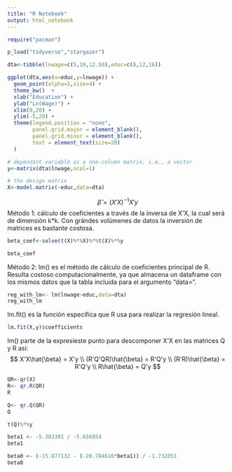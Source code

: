 ```yaml
---
title: "R Notebook"
output: html_notebook
---
```



```r
require("pacman")

p_load("tidyverse","stargazer")
```
```r
dta<-tibble(lnwage=c(5,10,12.50),educ=c(8,12,16))
```
```r
ggplot(dta,aes(x=educ,y=lnwage)) +
  geom_point(alpha=1,size=4) +
  theme_bw()  +
  xlab("Education") +
  ylab("Ln(Wage)") +
  xlim(0,20) +
  ylim(-5,20) +
  theme(legend.position = "none",
        panel.grid.major = element_blank(),
        panel.grid.minor = element_blank(),
        text = element_text(size=20)
  )
```
```r
# dependant variable as a one-column matrix, i.e., a vector
y<-matrix(dta$lnwage,ncol=1)

# the design matrix
X<-model.matrix(~educ,data=dta)
```

$$
\hat{\beta} = (X'X)^{-1} X'y
$$
Método 1: cálculo de coeficientes a través de la inversa de X'X, la cual será de dimensión k*k. Con grándes volúmenes de datos la inversión de matrices es bastante costosa.
```r
beta_coef<-solve(t(X)%*%X)%*%t(X)%*%y

beta_coef
```
Método 2: lm() es el método de cálculo de coeficientes principal de R. Resulta costoso computacionalmente, ya que almacena un dataframe con los mismos datos que la tabla incluida para el argumento "data=".
```r
reg_with_lm<- lm(lnwage~educ,data=dta)
reg_with_lm
```
lm.fit() es la función específica que R usa para realizar la regresión lineal.
```r
lm.fit(X,y)$coefficients
```
lm() parte de la expresieste punto para descomponer X'X en las matrices Q y R asi:
$$
X'X\hat{\beta} = X'y \\
(R'Q'QR)\hat{\beta} = R'Q'y \\
(R'R)\hat{\beta} = R'Q'y \\
R\hat{\beta} = Q'y
$$

```r
QR<-qr(X)
R<- qr.R(QR)
R
```
```r
Q<- qr.Q(QR)
Q
```
```r
t(Q)%*%y
```
```r
beta1 <- -5.303301 / -5.656854
beta1
```
```r
beta0 <- (-15.877132 - (-20.784610*beta1)) / -1.732051
beta0
```
